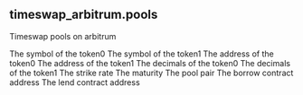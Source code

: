 ## timeswap_arbitrum.pools 
Timeswap pools on arbitrum


<ParamField path="token0_symbol">
The symbol of the token0
</ParamField>
<ParamField path="token1_symbol">
The symbol of the token1
</ParamField>
<ParamField path="token0_address">
The address of the token0
</ParamField>
<ParamField path="token1_address">
The address of the token1
</ParamField>
<ParamField path="token0_decimals">
The decimals of the token0
</ParamField>
<ParamField path="token1_decimals">
The decimals of the token1
</ParamField>
<ParamField path="strike">
The strike rate
</ParamField>
<ParamField path="maturity">
The maturity
</ParamField>
<ParamField path="pool_pair">
The pool pair
</ParamField>
<ParamField path="borrow_contract_address">
The borrow contract address
</ParamField>
<ParamField path="lend_contract_address">
The lend contract address
</ParamField>
